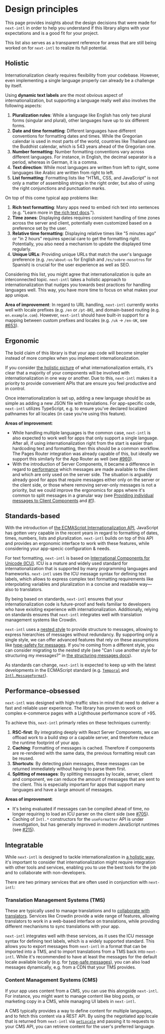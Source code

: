 
# Design principles

This page provides insights about the design decisions that were made for `next-intl` in order to help you understand if this library aligns with your expectations and is a good fit for your project.

This list also serves as a transparent reference for areas that are still being worked on for `next-intl` to realize its full potential.

## Holistic

Internationalization clearly requires flexibility from your codebase. However, even implementing a single language properly can already be a challenge by itself.

Using **dynamic text labels** are the most obvious aspect of internationalization, but supporting a language really well also involves the following aspects:
1. **Pluralization rules**: While a language like English has only two plural forms (singular and plural), other languages have up to six different forms.
2. **Date and time formatting**: Different languages have different conventions for formatting dates and times. While the Gregorian calendar is used in most parts of the world, countries like Thailand use the Buddhist calendar, which is 543 years ahead of the Gregorian one.
3. **Number formatting**: Number formatting conventions vary across different languages. For instance, in English, the decimal separator is a period, whereas in German, it is a comma.
4. **Text direction**: While most languages are written from left to right, some languages like Arabic are written from right to left.
5. **List formatting**: Formatting lists like "HTML, CSS, and JavaScript" is not only a matter of assembling strings in the right order, but also of using the right conjunctions and punctuation marks.

On top of this come typical app problems like:
1. **Rich text formatting**: Many apps need to embed rich text into sentences (e.g. "Learn more in [the rich text docs](/docs/usage/messages#rich-text).").
2. **Time zones**: Displaying dates requires consistent handling of time zones across the server and client, potentially even customized based on a preference set by the user.
3. **Relative time formatting**: Displaying relative times like "5 minutes ago" or "in 2 hours" requires special care to get the formatting right. Potentially, you also need a mechanism to update the displayed time regularly.
4. **Unique URLs**: Providing unique URLs that match the user's language preference (e.g. `/en/about-us` for English and `/es/sobre-nosotros` for Spanish) is crucial for the user experience as well as SEO.

Considering this list, you might agree that internationalization is quite an interconnected topic. `next-intl` takes a holistic approach to internationalization that nudges you towards best practices for handling languages well. This way, you have more time to focus on what makes your app unique.

**Area of improvement**: In regard to URL handling, `next-intl` currently works well with locale prefixes (e.g. `/en` or `/pt-BR`), and domain-based routing (e.g. `en.example.com`). However, `next-intl` should have built-in support for a mapping between custom prefixes and locales (e.g. `/uk` → `/en-UK`, see [#653](https://github.com/amannn/next-intl/issues/653)).

## Ergonomic

The bold claim of this library is that your app code will become simpler instead of more complex when you implement internationalization.

If you consider [the holistic picture](/docs/design-principles#holistic) of what internationalization entails, it's clear that a majority of your components will be involved with internationalization in one way or another. Due to this, `next-intl` makes it a priority to provide convenient APIs that are ensure you feel productive and in control. 

Once internationalization is set up, adding a new language should be as simple as adding a new JSON file with translations. For app-specific code, `next-intl` utilizes TypeScript, e.g. to ensure you've declared localized pathnames for all locales (in case you're using this feature).

**Areas of improvement**:
 - While handling multiple languages is the common case, `next-intl` is also expected to work well for apps that only support a single language. After all, if using internationalization right from the start is easier than hardcoding text and formatting, then this should be a common workflow. The Pages Router integration was already capable of this, but ideally we support this similarly for the App Router as well (see [#960](https://github.com/amannn/next-intl/issues/960)).
 - With the introduction of Server Components, it became a difference in regard to [performance](#performance-obsessed) which messages are made available to the client and which are only used on the server side. The situation is arguably already good for apps that require messages either only on the server or the client side, or those where removing server-only messages is not a priority, but we could improve the ergonomics for apps where it's common to split messages in a granular way (see [Providing individual messages to Client Components](/docs/environments/server-client-components#option-3-providing-individual-messages) and [#1](https://github.com/amannn/next-intl/issues/1)).

## Standards-based

With the introduction of [the ECMAScript Internationalization API](https://developer.mozilla.org/en-US/docs/Web/JavaScript/Reference/Global_Objects/Intl), JavaScript has gotten very capable in the recent years in regard to formatting of dates, times, numbers, lists and pluralization. `next-intl` builds on top of this API and provides an ergonomic interface to work with these features, while considering your app-specic configuration & needs.

For text formatting, `next-intl` is based on [International Components for Unicode (ICU)](https://unicode-org.github.io/icu/userguide/format_parse/). ICU is a mature and widely used standard for internationalization that is supported by many programming languages and frameworks. `next-intl` uses the ICU message syntax for defining text labels, which allows to express complex text formatting requirements like interpolating variables and pluralization in a concise and readable way—also to translators.

By being based on standards, `next-intl` ensures that your internationalization code is future-proof and feels familiar to developers who have exisiting experience with internationalization. Additionally, relying on standards ensures that `next-intl` integrates well with translation management systems like <PartnerContentLink href="https://crowdin.com/">Crowdin</PartnerContentLink>.

`next-intl` uses a [nested style](/docs/usage/messages#structuring-messages) to provide structure to messages, allowing to express hierarchies of messages without redundancy. By supporting only a single style, we can offer advanced features that rely on these assumptions like [type-safety for messages](/docs/workflows/typescript). If you're coming from a different style, you can consider migrating to the nested style (see "Can I use another style for structuring my messages?" in [the structuring messages docs](/docs/usage/messages#structuring-messages)).

As standards can change, `next-intl` is expected to keep up with the latest developments in the ECMAScript standard (e.g. [`Temporal`](https://tc39.es/proposal-temporal/docs/) and [`Intl.MessageFormat`](https://github.com/tc39/proposal-intl-messageformat)).

## Performance-obsessed

`next-intl` was designed with high-traffic sites in mind that need to deliver a fast and reliable user experience. The library has proven to work on complex e-commerce pages with a Lighthouse performance score of >95.

To achieve this, `next-intl` primarly relies on these techniques currently:
1. **RSC-first**: By integrating deeply with React Server Components, we can offload work to a build step or a capable server, and therefore reduce the runtime footprint of your app.
2. **Caching**: Formatting of messages is cached. Therefore if components are re-rendered with the same data, the previous formatting result can be reused.
3. **Shortcuts**: By detecting plain messages, these messages can be returned immediately without having to parse them first.
4. **Splitting of messages**: By splitting messages by locale, server, client and component, we can reduce the amount of messages that are sent to the client. This is especially important for apps that support many languages and have a large amount of messages.

**Areas of improvement**:
 - It's being evaluated if messages can be compiled ahead of time, no longer requiring to load an ICU parser on the client side (see [#705](https://github.com/amannn/next-intl/pull/705)).
 - Caching of `Intl.*` constructors for the `useFormatter` API is under investigation, but has generally improved in modern JavaScript runtimes (see [#215](https://github.com/amannn/next-intl/issues/215)).

## Integratable

While `next-intl` is designed to tackle internationalization in [a holistic way](#holistic), it's important to consider that internationalization might require integration with other tools and services, enabling you to use the best tools for the job and to collaborate with non-developers.

There are two primary services that are often used in conjunction with `next-intl`:

### Translation Management Systems (TMS)

These are typically used to manage translations and to [collaborate with translators](/docs/workflows/localization-management). Services like <PartnerContentLink href="https://crowdin.com/">Crowdin</PartnerContentLink> provide a wide range of features, allowing translators to work in a web-based interface on translations, while providing different mechanisms to sync translations with your app.

`next-intl` integrates well with these services, as it uses the ICU message syntax for defining text labels, which is a widely supported standard. This allows you to export messages from `next-intl` in a format that can be imported into a TMS, and to import translations from a TMS back into `next-intl`. While it's recommended to have at least the messages for the default locale available locally (e.g. for [type-safe messages](/docs/workflows/typescript)), you can also load messages dynamically, e.g. from a CDN that your TMS provides.

### Content Management Systems (CMS)

If your app uses content from a CMS, you can use this alongside `next-intl`. For instance, you might want to manage content like blog posts, or marketing copy in a CMS, while managing UI labels in `next-intl`.

A CMS typically provides a way to define content for multiple languages, and to fetch this content via a REST API. By using the negotiated app locale that is returned from `next-intl` via [`getLocale`](/docs/environments/server-client-components#async-components) and passing it to requests to your CMS API, you can retrieve content for the user's preferred language.
